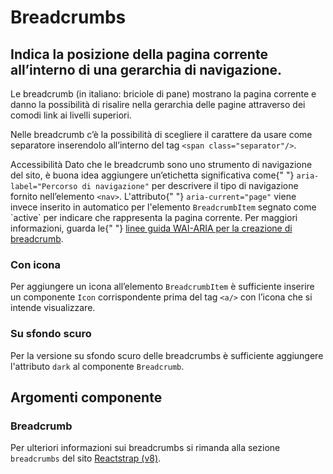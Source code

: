 
<Meta title="Documentazione/Menu di navigazione/Breadcrumbs" of={Breadcrumb} />

# Breadcrumbs

## Indica la posizione della pagina corrente all’interno di una gerarchia di navigazione.

Le breadcrumb (in italiano: briciole di pane) mostrano la pagina corrente e danno la possibilità di risalire nella gerarchia delle pagine attraverso dei comodi link ai livelli superiori.

Nelle breadcrumb c’è la possibilità di scegliere il carattere da usare come separatore inserendolo all’interno del tag `<span class="separator"/>`.

<div className="docs">
    <Callout color="success">
        <CalloutTitle>
            <span className="text">Accessibilità</span>
        </CalloutTitle>
        <CalloutText>
            Dato che le breadcrumb sono uno strumento di navigazione del sito, è buona idea aggiungere un’etichetta significativa come{" "}
            <Code>aria-label="Percorso di navigazione"</Code> per descrivere il tipo di navigazione fornito nell’elemento <Code>&lt;nav&gt;</Code>. L'attributo{" "}
            <Code>aria-current="page"</Code> viene invece inserito in automatico per l'elemento <Code>BreadcrumbItem</Code> segnato come `active` per indicare
            che rappresenta la pagina corrente.
        </CalloutText>
        <CalloutText>
            Per maggiori informazioni, guarda le{" "}
            <a href="https://www.w3.org/TR/wai-aria-practices/#breadcrumb">linee guida WAI-ARIA per la creazione di breadcrumb</a>.
        </CalloutText>
    </Callout>
</div>

<Canvas>
    <Story id="componenti-breadcrumbs--esempi" />
</Canvas>

### Con icona

Per aggiungere un icona all’elemento `BreadcrumbItem` è sufficiente inserire un componente `Icon` corrispondente prima del tag `<a/>` con l’icona che si intende visualizzare.

<Canvas>
    <Story id="componenti-breadcrumbs--con-icone" />
</Canvas>

### Su sfondo scuro

Per la versione su sfondo scuro delle breadcrumbs è sufficiente aggiungere l'attributo `dark` al componente `Breadcrumb`.

<Canvas>
    <Story id="componenti-breadcrumbs--su-sfondo-scuro" />
</Canvas>

## Argomenti componente

### Breadcrumb

<ArgsTable of={Breadcrumb} />

Per ulteriori informazioni sui breadcrumbs si rimanda alla sezione `breadcrumbs` del sito [Reactstrap (v8)](https://deploy-preview-2356--reactstrap.netlify.app/components/breadcrumbs/).
